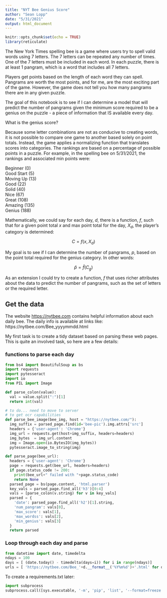 ```yaml
---
title: "NYT Bee Genius Score"
author: "Sean Lopp"
date: "5/31/2021"
output: html_document
---
```


```r
knitr::opts_chunk$set(echo = TRUE)
library(reticulate)
```

The New York Times spelling bee is a game where users try to spell valid words using 7 letters. The 7 letters can be repeated any number of times. One of the 7 letters must be included in each word. In each puzzle, there is at least 1 pangram, which is a word that includes all 7 letters.

Players get points based on the length of each word they can spell. Pangrams are worth the most points, and for me, are the most exciting part of the game. However, the game does not tell you how many pangrams there are in any given puzzle.

The goal of this notebook is to see if I can determine a model that will predict the number of pangrams given the minimum score required to be a genius on the puzzle - a piece of information that IS available every day.

What is the genius score?

Because some letter combinations are not as conducive to creating words, it is not possible to compare one game to another based solely on point totals. Instead, the game applies a normalizing function that translates scores into categories. The rankings are based on a percentage of possible points in a puzzle. For example, in the spelling bee on 5/31/2021, the rankings and associated min points were:

Beginner (0)\
Good Start (5)\
Moving Up (13)\
Good (22)\
Solid (40)\
Nice (67)\
Great (108)\
Amazing (135)\
Genius (188)

Mathematically, we could say for each day, $d$, there is a function, $f$, such that for a given point total $x$ and max point total for the day, $X_d$, the player's category is determined:\

$$
C = f(x, X_d)
$$

My goal is to see if I can determine the number of pangrams, $p$, based on the point total required for the genius category. In other words:

$$
\hat{p} = \hat{f}(C_g)
$$

As an extension I could try to create a function, $f$ that uses richer attributes about the data to predict the number of pangrams, such as the set of letters or the required letter.

## Get the data

The website <https://nytbee.com> contains helpful information about each daily bee. The daily info is available at links like: https://nytbee.com/Bee_yyyymmdd.html

My first task is to create a tidy dataset based on parsing these web pages. This is quite an involved task, so here are a few details:

### functions to parse each day

```python
from bs4 import BeautifulSoup as bs
import requests
import pytesseract
import io
from PIL import Image

def parse_colon(value):
  val = value.split(":")[1]
  return int(val)

# to do... need to move to server 
# to get ocr capabilities
def parse_bee_image(bee_img, host = "https://nytbee.com/"):
  img_suffix = parsed_page.find(id='bee-pic').img.attrs['src']
  headers = {'user-agent': 'Chrome'}
  img_url = requests.get(host+img_suffix, headers=headers)
  img_bytes  = img_url.content
  img = Image.open(io.BytesIO(img_bytes))
  pytesseract.image_to_string(img)

def parse_page(bee_url):
  headers = {'user-agent': 'Chrome'}
  page = requests.get(bee_url, headers=headers)
  if page.status_code != 200:
    print(bee_url+" failed with "+page.status_code)
    return None
  parsed_page = bs(page.content, 'html.parser')
  key_vals = parsed_page.find_all('h3')[0:4]
  vals = [parse_colon(v.string) for v in key_vals]
  parsed = {
    'date': parsed_page.find_all('h2')[1].string,
    'num_pangram': vals[0],
    'max_score': vals[1],
    'max_wordss': vals[2],
    'min_genius': vals[3]
  }
  return parsed


```

### Loop through each day and parse

```python
from datetime import date, timedelta
ndays = 100
days = [ (date.today() - timedelta(days=i)) for i in range(ndays)]
urls = [ 'https://nytbee.com/Bee_'+d.__format__('%Y%m%d')+'.html' for d in days]  

```

To create a requirements.txt later:

```python
import subprocess
subprocess.call([sys.executable, '-m', 'pip', 'list', '--format=freeze'])

```
